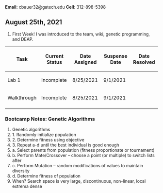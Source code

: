 '''Email:''' cbauer32@gatech.edu
'''Cell:''' 312-898-5398

==August 25th, 2021==
#First Week! I was introduced to the team, wiki, genetic programming, and DEAP.

{| class="wikitable"
!Task
!Current Status
!Date Assigned
!Suspense Date
!Date Resolved
|-
|Lab 1
|Incomplete
|8/25/2021
|9/1/2021
|
|-
|Walkthrough
|Incomplete
|8/25/2021
|9/1/2021
|
|-
|}

===Bootcamp Notes: Genetic Algorithms===
#Genetic algorithms
#1. Randomly initialize population
#2. Determine fitness using objective
#3. Repeat a-d until the best individual is good enough
#    a. Select parents from population (fitness proportionate or tournament)
#    b. Perform Mate/Crossover – choose a point (or multiple) to switch lists after
#    c. Perform Mutation – random modifications of values to maintain diversity
#    d. Determine fitness of population
#When? Search space is very large, discontinuous, non-linear, local extrema dense
